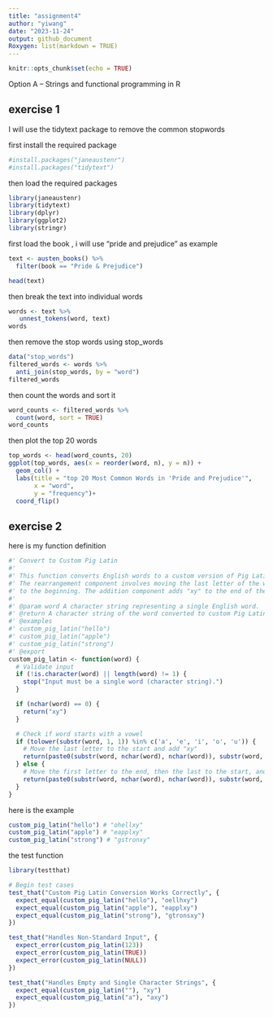 ```yaml
---
title: "assignment4"
author: "yiwang"
date: "2023-11-24"
output: github_document
Roxygen: list(markdown = TRUE)
---
```


```r
knitr::opts_chunk$set(echo = TRUE)
```

Option A -- Strings and functional programming in R

## exercise 1 

I will use the tidytext package to remove the common stopwords

first install the required package

```r
#install.packages("janeaustenr")
#install.packages("tidytext")

```

then load the required packages

```r
library(janeaustenr)
library(tidytext)
library(dplyr)
library(ggplot2)
library(stringr)
```

first load the book , i will use "pride and prejudice" as example

```r
text <- austen_books() %>%
  filter(book == "Pride & Prejudice")

head(text)
```

then break the text into individual words

```r
words <- text %>%
   unnest_tokens(word, text)
words
```

then remove the stop words using stop_words

```r
data("stop_words")
filtered_words <- words %>%
  anti_join(stop_words, by = "word")
filtered_words
```

then count the words and sort it

```r
word_counts <- filtered_words %>%
  count(word, sort = TRUE)
word_counts
```

then plot the top 20 words

```r
top_words <- head(word_counts, 20)
ggplot(top_words, aes(x = reorder(word, n), y = n)) +
  geom_col() +
  labs(title = "top 20 Most Common Words in 'Pride and Prejudice'",
       x = "word",
       y = "frequency")+
  coord_flip()
```

## exercise 2

here is my function definition

```r
#' Convert to Custom Pig Latin
#'
#' This function converts English words to a custom version of Pig Latin.
#' The rearrangement component involves moving the last letter of the word
#' to the beginning. The addition component adds "xy" to the end of the word.
#'
#' @param word A character string representing a single English word.
#' @return A character string of the word converted to custom Pig Latin.
#' @examples
#' custom_pig_latin("hello")
#' custom_pig_latin("apple")
#' custom_pig_latin("strong")
#' @export
custom_pig_latin <- function(word) {
  # Validate input
  if (!is.character(word) || length(word) != 1) {
    stop("Input must be a single word (character string).")
  }

  if (nchar(word) == 0) {
    return("xy")
  }

  # Check if word starts with a vowel
  if (tolower(substr(word, 1, 1)) %in% c('a', 'e', 'i', 'o', 'u')) {
    # Move the last letter to the start and add "xy"
    return(paste0(substr(word, nchar(word), nchar(word)), substr(word, 1, nchar(word) - 1), "xy"))
  } else {
    # Move the first letter to the end, then the last to the start, and add "xy"
    return(paste0(substr(word, nchar(word), nchar(word)), substr(word, 2, nchar(word) - 1), substr(word, 1, 1), "xy"))
  }
}

```

here is the example

```r
custom_pig_latin("hello") # "ohellxy"
custom_pig_latin("apple") # "eapplxy"
custom_pig_latin("strong") # "gstronxy"
```

the test function

```r
library(testthat)
```

```r
# Begin test cases
test_that("Custom Pig Latin Conversion Works Correctly", {
  expect_equal(custom_pig_latin("hello"), "oellhxy")
  expect_equal(custom_pig_latin("apple"), "eapplxy")
  expect_equal(custom_pig_latin("strong"), "gtronsxy")
})

test_that("Handles Non-Standard Input", {
  expect_error(custom_pig_latin(123))
  expect_error(custom_pig_latin(TRUE))
  expect_error(custom_pig_latin(NULL))
})

test_that("Handles Empty and Single Character Strings", {
  expect_equal(custom_pig_latin(""), "xy")
  expect_equal(custom_pig_latin("a"), "axy")
})
```
